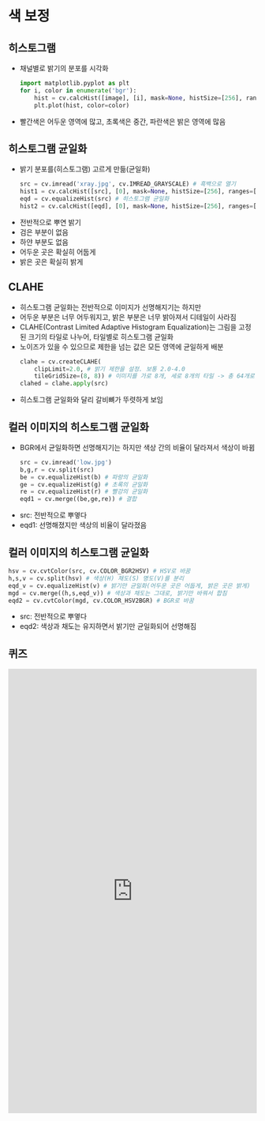 # 색 보정

## 히스토그램
*   채널별로 밝기의 분포를 시각화
    ```python
    import matplotlib.pyplot as plt
    for i, color in enumerate('bgr'):
        hist = cv.calcHist([image], [i], mask=None, histSize=[256], ranges=[0, 256])
        plt.plot(hist, color=color)
    ```
*   빨간색은 어두운 영역에 많고, 초록색은 중간, 파란색은 밝은 영역에 많음

## 히스토그램 균일화
*   밝기 분포를(히스토그램) 고르게 만듦(균일화)
    ```python
    src = cv.imread('xray.jpg', cv.IMREAD_GRAYSCALE) # 흑백으로 열기
    hist1 = cv.calcHist([src], [0], mask=None, histSize=[256], ranges=[0, 256])
    eqd = cv.equalizeHist(src) # 히스토그램 균일화
    hist2 = cv.calcHist([eqd], [0], mask=None, histSize=[256], ranges=[0, 256])
    ```
*   전반적으로 뿌연 밝기
*   검은 부분이 없음
*   하얀 부분도 없음
*   어두운 곳은 확실히 어둡게
*   밝은 곳은 확실히 밝게

## CLAHE
*   히스토그램 균일화는 전반적으로 이미지가 선명해지기는 하지만
*   어두운 부분은 너무 어두워지고, 밝은 부분은 너무 밝아져서 디테일이 사라짐
*   CLAHE(Contrast Limited Adaptive Histogram Equalization)는 그림을 고정된 크기의 타일로 나누어, 타일별로 히스토그램 균일화
*   노이즈가 있을 수 있으므로 제한을 넘는 값은 모든 영역에 균일하게 배분
    ```python
    clahe = cv.createCLAHE(
        clipLimit=2.0, # 밝기 제한을 설정. 보통 2.0-4.0
        tileGridSize=(8, 8)) # 이미지를 가로 8개, 세로 8개의 타일 -> 총 64개로 나눔
    clahed = clahe.apply(src)
    ```
*   히스토그램 균일화와 달리 갈비뼈가 뚜렷하게 보임

## 컬러 이미지의 히스토그램 균일화
*   BGR에서 균일화하면 선명해지기는 하지만 색상 간의 비율이 달라져서 색상이 바뀜
    ```python
    src = cv.imread('low.jpg')
    b,g,r = cv.split(src)
    be = cv.equalizeHist(b) # 파랑의 균일화
    ge = cv.equalizeHist(g) # 초록의 균일화
    re = cv.equalizeHist(r) # 빨강의 균일화
    eqd1 = cv.merge((be,ge,re)) # 결합
    ```
*   src: 전반적으로 뿌옇다
*   eqd1: 선명해졌지만 색상의 비율이 달라졌음

## 컬러 이미지의 히스토그램 균일화
```python
hsv = cv.cvtColor(src, cv.COLOR_BGR2HSV) # HSV로 바꿈
h,s,v = cv.split(hsv) # 색상(H) 채도(S) 명도(V)를 분리
eqd_v = cv.equalizeHist(v) # 밝기만 균일화(어두운 곳은 어둡게, 밝은 곳은 밝게)
mgd = cv.merge((h,s,eqd_v)) # 색상과 채도는 그대로, 밝기만 바꿔서 합침
eqd2 = cv.cvtColor(mgd, cv.COLOR_HSV2BGR) # BGR로 바꿈
```
*   src: 전반적으로 뿌옇다
*   eqd2: 색상과 채도는 유지하면서 밝기만 균일화되어 선명해짐

## 퀴즈

<iframe src="https://tally.so/embed/mRQ1pj?alignLeft=1&hideTitle=1&transparentBackground=1&dynamicHeight=1" loading="lazy" width="100%" height="900" frameborder="0" marginheight="0" marginwidth="0" title="[CV] 색 보정"></iframe>
